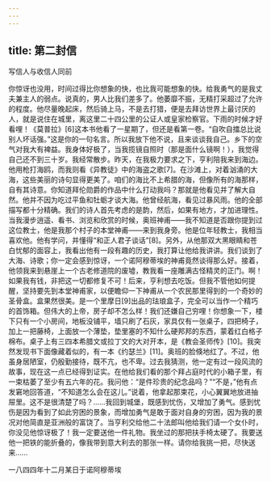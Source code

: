 ```yaml
---
---
---
```

title: 第二封信
---




写信人与收信人同前

你惊讶也没用，时间过得比你想象的快，也比我可能想象的快。给我勇气的是我丈夫兼主人的弱点。说真的，男人比我们差多了。他萎靡不振，无精打采超过了允许的程度。他尽量晚起床，然后骑上马，不是去打猎，便是去拜访世界上最讨厌的人，就是说住在城里，离这里二十四公里的公证人或皇家检察官。下雨的时候才好看哩！《莫普拉》[6]这本书他看了一星期了，但还是看第一卷。“自吹自擂总比说别人坏话强。”这是你的一句名言。所以我放下他不说，且来谈谈我自己。乡下的空气对我大有裨益。我身体好极了，当我揽镜自照时（那是面什么镜啊！），我觉得自己还不到三十岁。我经常散步。昨天，在我极力要求之下，亨利陪我来到海边。他用枪打海鸥，而我则看《异教徒》中的海盗之歌[7]。在沙滩上，对着汹涌的大海，这些美丽的诗句显得更美了。咱们的海比不上希腊的海，但像所有的海那样，自有其诗意。你知道拜伦勋爵的作品中什么打动我吗？那就是他看见并了解大自然。他并不因为吃过平鱼和牡蛎才谈大海。他曾经航海，看见过暴风雨。他的全部描写都十分精确。我们的诗人首先考虑的是韵，然后，如果有地方，才加进理性。当我漫步逍遥、看书、浏览和欣赏的时候，奥班神甫——我不知道是否跟你提到过这位教士，他是我那个村子的本堂神甫——来到我身旁。他是位年轻教士，我相当喜欢他。他有学问，并懂得“和正人君子谈话”[8]。另外，从他那双大黑眼睛和苍白忧郁的面容上，我看出他有一段有趣的历史，我打算让他给我讲讲。我们谈到了大海、诗歌；你一定会感到惊讶，一个诺阿穆蒂埃的神甫竟然谈得那么好。接着，他领我来到悬崖上一个古老修道院的废墟，教我看一座雕满古怪精灵的正门。啊！如果我有钱，非把这一切都修复不可！后来，亨利想去吃饭。但我不管他如何提醒，坚持要先到本堂神甫家，以便瞻仰一下神甫从一个农民那里得到的一个奇妙的圣骨盒。盒果然很美。是一个里摩日[9]出品的珐琅盒子，完全可以当作一个精巧的首饰箱。但伟大的上帝，房子却不怎么样！我们还嫌自己穷哩！你想象一下，楼下只有一个小房间，地板没铺平，墙只刷了石灰，家具仅有一张桌子，四把椅子，加上一把藤椅，上面放一个薄垫，垫里塞的不知什么硬邦邦的东西，蒙着红白格子棉布。桌子上有三四本希腊文或拉丁文的大对开本，是《教会圣师传》[10]。我突然发现书下面像藏着似的，有一本《约瑟兰》[11]。奥班的脸倏地红了。不过，他虽身居陋室，仍殷勤接待，既不亢，也不卑。过去我猜测，他一定有过一段风流的故事，现在这一点已经得到证实。在他给我们看的那个拜占庭时代的小箱子里，有一束枯萎了至少有五六年的花。我问他：“是件珍贵的纪念品吗？”“不是，”他有点发窘地回答道，“不知道怎么会在这儿。”说着，他拿起那束花，小心翼翼地放进抽屉里。这不是很清楚了吗？……我回到城堡，既感到忧伤，又增加了勇气。感到忧伤是因为看到了如此穷困的景象，而增加勇气是敢于面对自身的穷困，因为我的景况对他简直是亚洲般的富饶了。当亨利交给他二十法郎叫他给我们请一个女仆时，你没见他惊讶极了！我一定要送他一件礼物。我坐过的那把扶手椅太硬了。我要送他一把铁的能折叠的，像我带到意大利去的那张一样。请你给我挑一把，尽快送来……





一八四四年十二月某日于诺阿穆蒂埃
